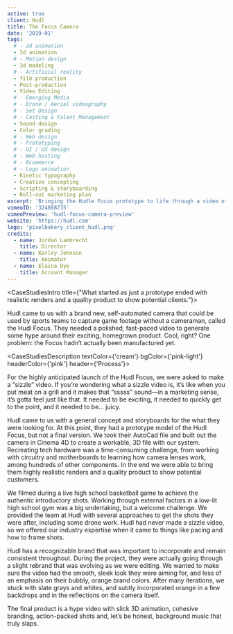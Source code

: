 ```yaml
---
active: true
client: Hudl
title: The Focus Camera
date: '2019-01'
tags:
  # - 2d animation
  - 3d animation
  # - Motion design
  - 3d modeling
  # - Artificial reality
  - film production
  - Post-production
  - Video Editing
  # - Emerging Media
  # - Drone / Aerial videography
  # - Set Design
  # - Casting & Talent Management
  - Sound design
  - Color grading
  # - Web design
  # - Prototyping
  # - UI / UX design
  # - Web hosting
  # - Ecommerce
  # - Logo animation
  - Kinetic typography
  - Creative concepting
  - Scripting & storyboarding
  - Roll-out marketing plan
excerpt: 'Bringing the Hudle Focus prototype to life through a video of highly realistic models.'
vimeoID: '324888735'
vimeoPreview: 'hudl-focus-camera-preview'
website: 'https://hudl.com'
logo: 'pixelbakery_client_hudl.png'
credits:
  - name: Jordan Lambrecht
    title: Director
  - name: Karley Johnson
    title: Animator
  - name: Elaina Dye
    title: Account Manager
---
```


<CaseStudiesIntro title={"What started as just a prototype ended with realistic renders and a quality product to show potential clients."}>

Hudl came to us with a brand new, self-automated camera that could be used by sports teams to capture game footage without a cameraman, called the Hudl Focus. They needed a polished, fast-paced video to generate some hype around their exciting, homegrown product. Cool, right? One problem: the Focus hadn’t actually been manufactured yet.

</CaseStudiesIntro>

<CaseStudiesDescription textColor={'cream'} bgColor={'pink-light'} headerColor={'pink'} header={'Process'}>

For the highly anticipated launch of the Hudl Focus, we were asked to make a “sizzle” video. If you’re wondering what a sizzle video is, it’s like when you put meat on a grill and it makes that “sssss” sound—in a marketing sense, it’s gotta feel just like that. It needed to be exciting, it needed to quickly get to the point, and it needed to be… juicy.

Hudl came to us with a general concept and storyboards for the what they were looking for. At this point, they had a prototype model of the Hudl Focus, but not a final version. We took their AutoCad file and built out the camera in Cinema 4D to create a workable, 3D file with our system. Recreating tech hardware was a time-consuming challenge, from working with circuitry and motherboards to learning how camera lenses work, among hundreds of other components. In the end we were able to bring them highly realistic renders and a quality product to show potential customers.

We filmed during a live high school basketball game to achieve the authentic introductory shots. Working through external factors in a low-lit high school gym was a big undertaking, but a welcome challenge. We provided the team at Hudl with several approaches to get the shots they were after, including some drone work. Hudl had never made a sizzle video, so we offered our industry expertise when it came to things like pacing and how to frame shots.

Hudl has a recognizable brand that was important to incorporate and remain consistent throughout. During the project, they were actually going through a slight rebrand that was evolving as we were editing. We wanted to make sure the video had the smooth, sleek look they were aiming for, and less of an emphasis on their bubbly, orange brand colors. After many iterations, we stuck with slate grays and whites, and subtly incorporated orange in a few backdrops and in the reflections on the camera itself.

The final product is a hype video with slick 3D animation, cohesive branding, action-packed shots and, let’s be honest, background music that truly slaps.

</CaseStudiesDescription>
